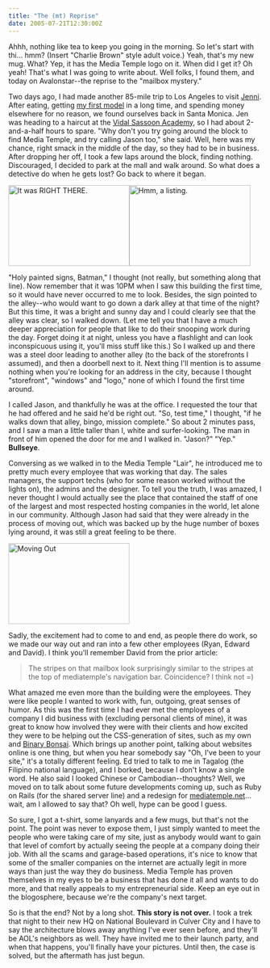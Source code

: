 ```yaml
---
title: "The (mt) Reprise"
date: 2005-07-21T12:30:00Z
---
```


Ahhh, nothing like tea to keep you going in the morning. So let's start with thi... hmm? (Insert "Charlie Brown" style adult voice.) Yeah, that's my new mug. What? Yep, it has the Media Temple logo on it. When did I get it? Oh yeah! That's what I was going to write about. Well folks, I found them, and today on Avalonstar--the reprise to the "mailbox mystery."

Two days ago, I had made another 85-mile trip to Los Angeles to visit [Jenni][1]. After eating, getting [my first model][2] in a long time, and spending money elsewhere for no reason, we found ourselves back in Santa Monica. Jen was heading to a haircut at the [Vidal Sassoon Academy][3], so I had about 2-and-a-half hours to spare. "Why don't you try going around the block to find Media Temple, and try calling Jason too," she said. Well, here was my chance, right smack in the middle of the day, so they had to be in business. After dropping her off, I took a few laps around the block, finding nothing. Discouraged, I decided to park at the mall and walk around. So what does a detective do when he gets lost? Go back to where it began.

<a href="http://www.flickr.com/photos/avalonstar/27599304/" title="Photo Sharing"><img src="https://photos23.flickr.com/27599304_aa13fb27e2_m.jpg" width="240" height="160" alt="It was RIGHT THERE." /></a><a href="http://www.flickr.com/photos/avalonstar/27599390/" title="Photo Sharing"><img src="https://photos21.flickr.com/27599390_9885ff69d7_m.jpg" width="240" height="160" alt="Hmm, a listing." /></a>

"Holy painted signs, Batman," I thought (not really, but something along that line). Now remember that it was 10PM when I saw this building the first time, so it would have never occurred to me to look. Besides, the sign pointed to the alley--who would want to go down a dark alley at that time of the night? But this time, it was a bright and sunny day and I could clearly see that the alley was clear, so I walked down. (Let me tell you that I have a much deeper appreciation for people that like to do their snooping work during the day. Forget doing it at night, unless you have a flashlight and can look inconspicuous using it, you'll miss stuff like this.) So I walked up and there was a steel door leading to another alley (to the back of the storefronts I assumed), and then a doorbell next to it. Next thing I'll mention is to assume nothing when you're looking for an address in the city, because I thought "storefront", "windows" and "logo," none of which I found the first time around.

I called Jason, and thankfully he was at the office. I requested the tour that he had offered and he said he'd be right out. "So, test time," I thought, "if he walks down that alley, bingo, mission complete." So about 2 minutes pass, and I saw a man a little taller than I, white and surfer-looking. The man in front of him opened the door for me and I walked in. "Jason?" "Yep." **Bullseye**.

Conversing as we walked in to the Media Temple "Lair", he introduced me to pretty much every employee that was working that day. The sales managers, the support techs (who for some reason worked without the lights on), the admins and the designer. To tell you the truth, I was amazed, I never thought I would actually see the place that contained the staff of one of the largest and most respected hosting companies in the world, let alone in our community. Although Jason had said that they were already in the process of moving out, which was backed up by the huge number of boxes lying around, it was still a great feeling to be there.

<a href="http://www.flickr.com/photos/avalonstar/27599265/" title="Photo Sharing"><img src="https://photos23.flickr.com/27599265_d4248665ac_m.jpg" width="240" height="160" alt="Moving Out" /></a>

Sadly, the excitement had to come to and end, as people there do work, so we made our way out and ran into a few other employees (Ryan, Edward and David). I think you'll remember David from the prior article:

> The stripes on that mailbox look surprisingly similar to the stripes at the top of mediatemple's navigation bar. Coincidence? I think not =)

What amazed me even more than the building were the employees. They were like people I wanted to work with, fun, outgoing, great senses of humor. As this was the first time I had ever met the employees of a company I did business with (excluding personal clients of mine), it was great to know how involved they were with their clients and how excited they were to be helping out the CSS-generation of sites, such as my own and [Binary Bonsai][4]. Which brings up another point, talking about websites online is one thing, but when you hear somebody say "Oh, I've been to your site," it's a totally different feeling. Ed tried to talk to me in Tagalog (the Filipino national language), and I borked, because I don't know a single word. He also said I looked Chinese or Cambodian--thoughts? Well, we moved on to talk about some future developments coming up, such as Ruby on Rails (for the shared server line) and a redesign for [mediatemple.net][5]... wait, am I allowed to say that? Oh well, hype can be good I guess.

So sure, I got a t-shirt, some lanyards and a few mugs, but that's not the point. The point was never to expose them, I just simply wanted to meet the people who were taking care of my site, just as anybody would want to gain that level of comfort by actually seeing the people at a company doing their job. With all the scams and garage-based operations, it's nice to know that some of the smaller companies on the internet are actually legit in more ways than just the way they do business. Media Temple has proven themselves in my eyes to be a business that has done it all and wants to do more, and that really appeals to my entrepreneurial side. Keep an eye out in the blogosphere, because we're the company's next target.

So is that the end? Not by a long shot. **This story is not over.** I took a trek that night to their new HQ on National Boulevard in Culver City and I have to say the architecture blows away anything I've ever seen before, and they'll be AOL's neighbors as well. They have invited me to their launch party, and when that happens, you'll finally have your pictures. Until then, the case is solved, but the aftermath has just begun.

[1]: http://www.livejournal.com/users/moon_of_ice
[2]: http://www.animequest.com/gusefrgu1scm1.html
[3]: http://losangeles.citysearch.com/profile/159161/
[4]: http://www.binarybonsai.com/
[5]: http://www.mediatemple.net/
